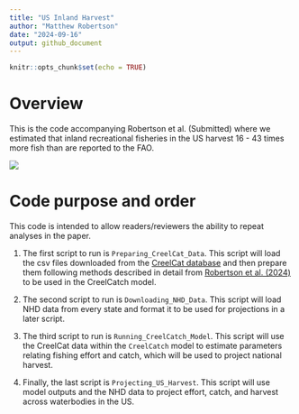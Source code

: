 ```yaml
---
title: "US Inland Harvest"
author: "Matthew Robertson"
date: "2024-09-16"
output: github_document
---
```


```r
knitr::opts_chunk$set(echo = TRUE)
```

# Overview

This is the code accompanying Robertson et al. (Submitted) where we estimated that inland recreational fisheries in the US harvest 16 - 43 times more fish than are reported to the FAO.

<img src="results_comparison_updated.png"/>

# Code purpose and order

This code is intended to allow readers/reviewers the ability to repeat analyses in the paper.

1. The first script to run is `Preparing_CreelCat_Data`. This script will load the csv files downloaded from the [CreelCat database](https://rconnect.usgs.gov/CreelCat/) and then prepare them following methods described in detail from [Robertson et al. (2024)](https://doi.org/10.1111/fme.12650) to be used in the CreelCatch model.

2. The second script to run is `Downloading_NHD_Data`. This script will load NHD data from every state and format it to be used for projections in a later script.

3. The third script to run is `Running_CreelCatch_Model`. This script will use the CreelCat data within the `CreelCatch` model to estimate parameters relating fishing effort and catch, which will be used to project national harvest.

4. Finally, the last script is `Projecting_US_Harvest`.  This script will use model outputs and the NHD data to project effort, catch, and harvest across waterbodies in the US. 